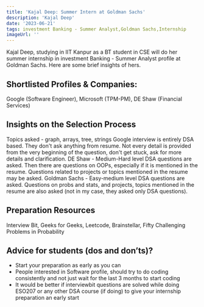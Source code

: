 ---
title: 'Kajal Deep: Summer Intern at Goldman Sachs'
description: 'Kajal Deep'
date: '2023-06-21'
tags: investment Banking - Summer Analyst,Goldman Sachs,Internship
imageUrl: ''
---

Kajal Deep, studying in IIT Kanpur as a BT student in CSE will do
her summer internship in investment Banking - Summer Analyst profile at Goldman Sachs. Here are some brief
insights of hers.

## Shortlisted Profiles & Companies:
Google (Software Engineer),  Microsoft (TPM-PM), DE Shaw (Financial Services)

## Insights on the Selection Process
Topics asked - graph, arrays, tree, strings
Google interview is entirely DSA based. They don't ask anything from resume. Not every detail is provided from the very beginning of the question, don't get stuck, ask for more details and clarification. 
DE Shaw - Medium-Hard level DSA questions are asked. Then there are questions on OOPs, especially if it is mentioned in the resume. Questions related to projects or topics mentioned in the resume may be asked.
Goldman Sachs - Easy-medium level DSA questions are asked. Questions on probs and stats, and projects, topics mentioned in the resume are also asked (not in my case, they asked only DSA questions).

##  Preparation Resources
Interview Bit, Geeks for Geeks, Leetcode, Brainstellar, Fifty Challenging Problems in Probability

## Advice for students (dos and don’ts)? 
- Start your preparation as early as you can
- People interested in Software profile, should try to do coding consistently and not just wait for the last 3 months to start coding
- It would be better if interviewbit questions are solved while doing ESO207 or any other DSA course (if doing) to give your internship preparation an early start

